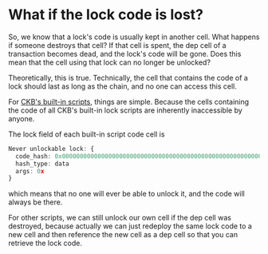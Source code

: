 # What if the lock code is lost?

So, we know that a lock's code is usually kept in another cell.
What happens if someone destroys that cell? If that cell is spent, the dep cell of a transaction becomes dead, and the lock's code will be gone.
Does this mean that the cell using that lock can no longer be unlocked?

Theoretically, this is true.
Technically, the cell that contains the code of a lock should last as long as the chain, and no one can access this cell.

For [CKB's built-in scripts](https://github.com/nervosnetwork/rfcs/blob/master/rfcs/0024-ckb-genesis-script-list/0024-ckb-genesis-script-list.md), things are simple. Because the cells containing the code of all CKB's built-in lock scripts are inherently inaccessible by anyone.

The lock field of each built-in script code cell is

```ts
Never unlockable lock: {
  code_hash: 0x0000000000000000000000000000000000000000000000000000000000000000
  hash_type: data
  args: 0x
}
```

which means that no one will ever be able to unlock it, and the code will always be there.

For other scripts, we can still unlock our own cell if the dep cell was destroyed,
because actually we can just redeploy the same lock code to a new cell and then reference the new cell as a dep cell so that you can retrieve the lock code.
